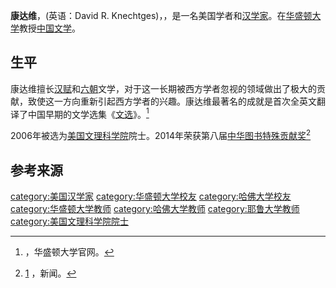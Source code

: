 {{infobox scientist
|name = 康达维<br>David R. Knechtges
|image = 
|image_size = 
|caption = 
|birth_date = {{birth date and age|1942|10|23|mf=y}}
|birth_place = {{USA}}[[蒙大拿州|蒙大拿州]][[大瀑布城|大瀑布城]]
|nationality = {{USA}}
|workplaces = [[华盛顿大学|华盛顿大学]]<br />[[耶鲁大学|耶鲁大学]]<br />[[哈佛大学|哈佛大学]]
|alma_mater = [[华盛顿大学|华盛顿大学]]<br />[[哈佛大学|哈佛大学]]
|doctoral_advisor = [[卫德明|卫德明]]
|academic_advisors = [[海陶玮|海陶玮]] <br />[[萧公权|萧公权]]<br />[[李方桂|李方桂]]
|notable_students = [[高德耀|高德耀]]<br />[[宇文所安|宇文所安]]
|fields = [[汉赋|汉赋]]和[[六朝|六朝]]文学
|spouse = 張泰平(Tai-ping Chang)
|children = 1
|module= 
}}
'''康达维'''，(英语：David R. Knechtges)，{{BD|1942年|10月23日||}}，是一名美国学者和[[汉学家|汉学家]]。在[[华盛顿大学|华盛顿大学]]教授[[中国文学|中国文学]]。

== 生平 ==
康达维擅长[[汉赋|汉赋]]和[[六朝|六朝]]文学，对于这一长期被西方学者忽视的领域做出了极大的贡献，致使这一方向重新引起西方学者的兴趣。康达维最著名的成就是首次全英文翻译了中国早期的文学选集《[[文选|文选]]》。<ref>{{cite web |url=https://asian.washington.edu/people/david-r-knechtges |title=存档副本 |accessdate=2016-07-29 |deadurl=yes |archiveurl=https://web.archive.org/web/20170114055833/https://asian.washington.edu/people/david-r-knechtges |archivedate=2017-01-14 }}，华盛顿大学官网。</ref>

2006年被选为[[美国文理科学院|美国文理科学院]]院士。2014年荣获第八届[[中华图书特殊贡献奖|中华图书特殊贡献奖]]<ref>[http://www.cnpubg.com/news/2014/0827/21865.shtml] {{Wayback|url=http://www.cnpubg.com/news/2014/0827/21865.shtml |date=20190802200401 }}，新闻。</ref>

== 参考来源 ==
{{Reflist}}

{{Authority control}}
{{DEFAULTSORT:Knechtges,David R. }}
[[category:美国汉学家|category:美国汉学家]]
[[category:华盛顿大学校友|category:华盛顿大学校友]]
[[category:哈佛大学校友|category:哈佛大学校友]]
[[category:华盛顿大学教师|category:华盛顿大学教师]]
[[category:哈佛大学教师|category:哈佛大学教师]]
[[category:耶鲁大学教师|category:耶鲁大学教师]]
[[category:美国文理科学院院士|category:美国文理科学院院士]]